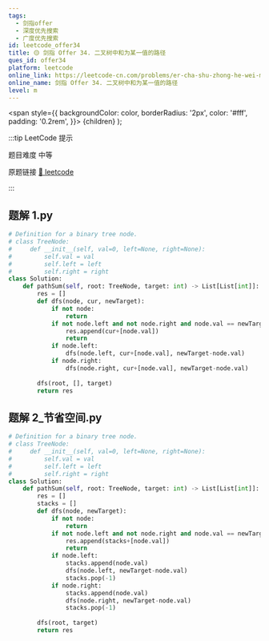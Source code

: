 ```yaml
---
tags:
  - 剑指offer
  - 深度优先搜索
  - 广度优先搜索
id: leetcode_offer34
title: 🟡 剑指 Offer 34. 二叉树中和为某一值的路径
ques_id: offer34
platform: leetcode
online_link: https://leetcode-cn.com/problems/er-cha-shu-zhong-he-wei-mou-yi-zhi-de-lu-jing-lcof/
online_name: 剑指 Offer 34. 二叉树中和为某一值的路径
level: m
---
```


  <span
    style={{
      backgroundColor: color,
      borderRadius: '2px',
      color: '#fff',
      padding: '0.2rem',
    }}>
    {children}
  </span>
);

:::tip LeetCode 提示

题目难度 <Highlight color="#ffc01e">中等</Highlight>

原题链接 [🔗 leetcode](https://leetcode-cn.com/problems/er-cha-shu-zhong-he-wei-mou-yi-zhi-de-lu-jing-lcof/)

:::



## 题解 1.py

```py
# Definition for a binary tree node.
# class TreeNode:
#     def __init__(self, val=0, left=None, right=None):
#         self.val = val
#         self.left = left
#         self.right = right
class Solution:
    def pathSum(self, root: TreeNode, target: int) -> List[List[int]]:
        res = []
        def dfs(node, cur, newTarget):
            if not node:
                return
            if not node.left and not node.right and node.val == newTarget:
                res.append(cur+[node.val])
                return
            if node.left:
                dfs(node.left, cur+[node.val], newTarget-node.val)
            if node.right:
                dfs(node.right, cur+[node.val], newTarget-node.val)
        
        dfs(root, [], target)
        return res
```

## 题解 2_节省空间.py

```py
# Definition for a binary tree node.
# class TreeNode:
#     def __init__(self, val=0, left=None, right=None):
#         self.val = val
#         self.left = left
#         self.right = right
class Solution:
    def pathSum(self, root: TreeNode, target: int) -> List[List[int]]:
        res = []
        stacks = []
        def dfs(node, newTarget):
            if not node:
                return
            if not node.left and not node.right and node.val == newTarget:
                res.append(stacks+[node.val])
                return
            if node.left:
                stacks.append(node.val)
                dfs(node.left, newTarget-node.val)
                stacks.pop(-1)
            if node.right:
                stacks.append(node.val)
                dfs(node.right, newTarget-node.val)
                stacks.pop(-1)
        
        dfs(root, target)
        return res
```


